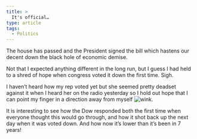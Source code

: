```yaml
---
title: >
  It's official…
type: article
tags:
  - Politics
---
```


The house has passed and the President signed the bill which hastens our decent down the black hole of economic demise.





Not that I expected anything different in the long run, but I guess I had held to a shred of hope when congress voted it down the first time. Sigh.





I haven’t heard how my rep voted yet but she seemed pretty deadset against it when I heard her on the radio yesterday so I hold out hope that I can point my finger in a direction away from myself ![wink](wink.gif).





It is interesting to see how the Dow responded both the first time when everyone thought this would go through, and how it shot back up the next day when it was voted down. And how now it’s lower than it’s been in 7 years!
